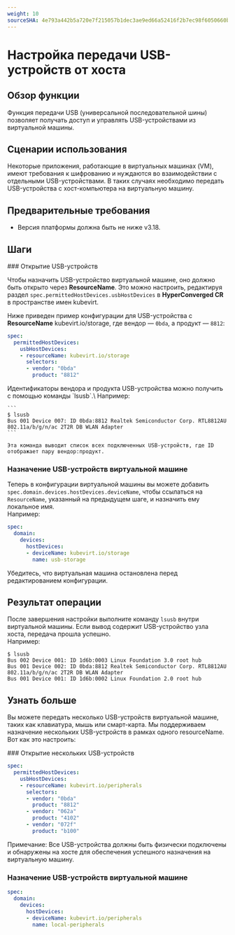 ```yaml
---
weight: 10
sourceSHA: 4e793a442b5a720e7f215057b1dec3ae9ed66a52416f2b7ec98f6050660b2573
---
```


# Настройка передачи USB-устройств от хоста

## Обзор функции

Функция передачи USB (универсальной последовательной шины) позволяет получать доступ и управлять USB-устройствами из виртуальной машины.

## Сценарии использования

Некоторые приложения, работающие в виртуальных машинах (VM), имеют требования к шифрованию и нуждаются во взаимодействии с отдельными USB-устройствами. В таких случаях необходимо передать USB-устройства с хост-компьютера на виртуальную машину.

## Предварительные требования

- Версия платформы должна быть не ниже v3.18.

## Шаги

<Steps>
  ### Открытие USB-устройств

  Чтобы назначить USB-устройство виртуальной машине, оно должно быть открыто через **ResourceName**. Это можно настроить, редактируя раздел `spec.permittedHostDevices.usbHostDevices` в **HyperConverged CR** в пространстве имен kubevirt.

  Ниже приведен пример конфигурации для USB-устройства с **ResourceName** kubevirt.io/storage, где вендор — `0bda`, а продукт — `8812`:

  ```yaml "
  spec:
    permittedHostDevices:
      usbHostDevices:
      - resourceName: kubevirt.io/storage
        selectors:
        - vendor: "0bda"
          product: "8812"
  ```

  <Directive type="info" title="Совет">
    Идентификаторы вендора и продукта USB-устройства можно получить с помощью команды `lsusb`.\
    Например:

    ```
    $ lsusb
    Bus 001 Device 007: ID 0bda:8812 Realtek Semiconductor Corp. RTL8812AU 802.11a/b/g/n/ac 2T2R DB WLAN Adapter
    ```

    Эта команда выводит список всех подключенных USB-устройств, где ID отображает пару вендор:продукт.
  </Directive>

  ### Назначение USB-устройств виртуальной машине

  Теперь в конфигурации виртуальной машины вы можете добавить `spec.domain.devices.hostDevices.deviceName`, чтобы ссылаться на `ResourceName`, указанный на предыдущем шаге, и назначить ему локальное имя.\
  Например:

  ```yaml "
  spec:
    domain:
      devices:
        hostDevices:
        - deviceName: kubevirt.io/storage
          name: usb-storage
  ```

  <Directive type="info" title="Совет">
    Убедитесь, что виртуальная машина остановлена перед редактированием конфигурации.
  </Directive>
</Steps>

## Результат операции

После завершения настройки выполните команду `lsusb` внутри виртуальной машины. Если вывод содержит USB-устройство узла хоста, передача прошла успешно.\
Например:

```
$ lsusb
Bus 002 Device 001: ID 1d6b:0003 Linux Foundation 3.0 root hub
Bus 001 Device 002: ID 0bda:8812 Realtek Semiconductor Corp. RTL8812AU 802.11a/b/g/n/ac 2T2R DB WLAN Adapter
Bus 001 Device 001: ID 1d6b:0002 Linux Foundation 2.0 root hub
```

## Узнать больше

Вы можете передать несколько USB-устройств виртуальной машине, таких как клавиатура, мышь или смарт-карта. Мы поддерживаем назначение нескольких USB-устройств в рамках одного resourceName. Вот как это настроить:

<Steps>
  ### Открытие нескольких USB-устройств

  ```yaml "
  spec:
    permittedHostDevices:
      usbHostDevices:
      - resourceName: kubevirt.io/peripherals
        selectors:
        - vendor: "0bda"
          product: "8812"
        - vendor: "062a"
          product: "4102"
        - vendor: "072f"
          product: "b100"
  ```

  <Directive type="info" title="Совет">
    Примечание: Все USB-устройства должны быть физически подключены и обнаружены на хосте для обеспечения успешного назначения на виртуальную машину.
  </Directive>

  ### Назначение USB-устройств виртуальной машине

  ```yaml "
  spec:
    domain:
      devices:
        hostDevices:
        - deviceName: kubevirt.io/peripherals
          name: local-peripherals
  ```
</Steps>
